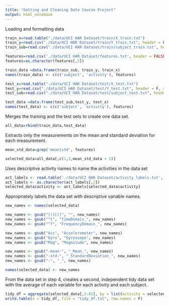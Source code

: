 ---
title: "Getting and Cleaning Data Course Project"
output: html_notebook
---

Loading and formatting data

```{r}

train_x=read.table("./data/UCI HAR Dataset/train/X_train.txt")
train_y=read.csv("./data/UCI HAR Dataset/train/Y_train.txt", header = F, sep = ' ')
train_sub=read.csv("./data/UCI HAR Dataset/train/subject_train.txt", header = F, sep = ' ')

features=read.csv('./data/UCI HAR Dataset/features.txt', header = FALSE, sep = ' ')
features=as.character(features[,2])

train_data =data.frame(train_sub, train_y, train_x)
names(train_data) <- c(c('subject', 'activity'), features)

test_x=read.table("./data/UCI HAR Dataset/test/X_test.txt")
test_y=read.csv("./data/UCI HAR Dataset/test/Y_test.txt", header = F, sep = ' ')
test_sub=read.csv("./data/UCI HAR Dataset/test/subject_test.txt", header = F, sep = ' ')

test_data =data.frame(test_sub,test_y, test_x)
names(test_data) <- c(c('subject', 'activity'), features)

```


Merges the training and the test sets to create one data set.

```{r}
all_data=rbind(train_data,test_data)

```


Extracts only the measurements on the mean and standard deviation for each measurement.


```{r}

mean_std_data=grep('mean|std', features)

selected_data=all_data[,c(1,2,mean_std_data + 2)]
```

Uses descriptive activity names to name the activities in the data set

```{r}

act_labels <- read.table('./data/UCI HAR Dataset/activity_labels.txt', header = FALSE)
act_labels <- as.character(act_labels[,2])
selected_data$activity <- act_labels[selected_data$activity]

```


Appropriately labels the data set with descriptive variable names.


```{r}

new_names <- names(selected_data)

new_names <- gsub("[(][)]", "", new_names)
new_names <- gsub("^t", "TimeDomain_", new_names)
new_names <- gsub("^f", "FrequencyDomain_", new_names)

new_names <- gsub("Acc", "Accelerometer", new_names)
new_names <- gsub("Gyro", "Gyroscope", new_names)
new_names <- gsub("Mag", "Magnitude", new_names)

new_names <- gsub("-mean-", "_Mean_", new_names)
new_names <- gsub("-std-", "_StandardDeviation_", new_names)
new_names <- gsub("-", "_", new_names)

names(selected_data) <- new_names


```

From the data set in step 4, creates a second, independent tidy data set with the average of each variable for each activity and each subject.

```{r}
tidy_df = aggregate(selected_data[,3:81], by = list(activity = selected_data$activity, subject = selected_data$subject),FUN = mean)
write.table(x = tidy_df, file = "tidy_df.txt", row.names = F)


```



